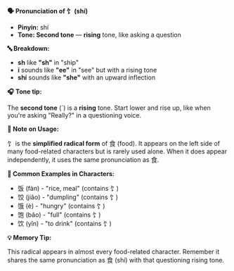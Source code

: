 **🗣️ Pronunciation of 饣 (shí)**

- **Pinyin:** shí
- **Tone: Second tone** — **rising** tone, like asking a question

**🔤 Breakdown:**

- **sh** like **"sh"** in "ship"
- **í** sounds like **"ee"** in "see" but with a rising tone
- **shí** sounds like **"she"** with an upward inflection

**🎧 Tone tip:**

The **second tone** (´) is a **rising** tone. Start lower and rise up, like when you're asking
"Really?" in a questioning voice.

**📝 Note on Usage:**

饣 is the **simplified radical form** of 食 (food). It appears on the left side of many food-related
characters but is rarely used alone. When it does appear independently, it uses the same
pronunciation as 食.

**📝 Common Examples in Characters:**

- 饭 (fàn) - "rice, meal" (contains 饣)
- 饺 (jiǎo) - "dumpling" (contains 饣)
- 饿 (è) - "hungry" (contains 饣)
- 饱 (bǎo) - "full" (contains 饣)
- 饮 (yǐn) - "to drink" (contains 饣)

**💡 Memory Tip:**

This radical appears in almost every food-related character. Remember it shares the same
pronunciation as 食 (shí) with that questioning rising tone.
